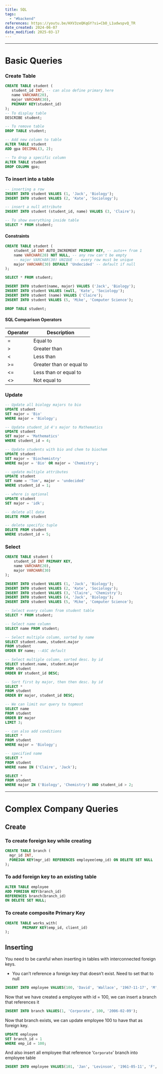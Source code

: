 ```yaml
---
title: SQL
tags:
  - "#backend"
references: https://youtu.be/HXV3zeQKqGY?si=CbO_L1udwspvQ_TR
date_created: 2024-06-07
date_modified: 2025-03-17
---
```

---
# Basic Queries
### Create Table

```sql
CREATE TABLE student (
   student_id INT, -- can also define primary here
   name VARCHAR(20),
   major VARCHAR(30),
   PRIMARY KEY(student_id)
);
-- To display table
DESCRIBE student;

-- To remove table
DROP TABLE student;

-- Add new column to table
ALTER TABLE student
ADD gpa DECIMAL(3, 2);

-- To drop a specific column
ALTER TABLE student
DROP COLUMN gpa;
```

### To insert into a table

```sql
-- inserting a row
INSERT INTO student VALUES (1, 'Jack', 'Biology');
INSERT INTO student VALUES (2, 'Kate', 'Sociology');

-- insert a null attribute
INSERT INTO student (student_id, name) VALUES (3, 'Claire');

-- To show everything inside table
SELECT * FROM student;
```

#### Constraints

```sql
CREATE TABLE student (
	student_id INT AUTO_INCREMENT PRIMARY KEY, -- auto++ from 1
	name VARCHAR(20) NOT NULL, -- any row can't be empty
	-- major VARCHAR(30) UNIQUE -- every row must be unique
	major VARCHAR(30) DEFAULT 'Undecided' -- default if null
);

SELECT * FROM student;

INSERT INTO student(name, major) VALUES ('Jack', 'Biology');
INSERT INTO student VALUES (null, 'Kate', 'Sociology');
INSERT INTO student (name) VALUES ('Claire');
INSERT INTO student VALUES (5, 'Mike', 'Computer Science');

DROP TABLE student;
```

#### SQL Comparison Operators

| Operator | Description              |
| -------- | ------------------------ |
| =        | Equal to                 |
| >        | Greater than             |
| &lt;     | Less than                |
| >=       | Greater than or equal to |
| &lt;=    | Less than or equal to    |
| &lt;>    | Not equal to             |

### Update

```sql
-- Update all biology majors to bio
UPDATE student
SET major = 'Bio'
WHERE major = 'Biology';

-- Update student_id 4's major to Mathematics
UPDATE student
SET major = 'Mathematics'
WHERE student_id = 4;

-- Update students with bio and chem to biochem
UPDATE student
SET major = 'Biochemistry'
WHERE major = 'Bio' OR major = 'Chemistry';

-- update multiple attributes
UPDATE student
SET name = 'Tom', major = 'undecided'
WHERE student_id = 1;

-- where is optional
UPDATE student
SET major = 'idk';

-- delete all data
DELETE FROM student

-- delete specific tuple
DELETE FROM student
WHERE student_id = 5;
```

### Select

```sql
CREATE TABLE student (
    student_id INT PRIMARY KEY,
    name VARCHAR(20),
    major VARCHAR(30)
);

INSERT INTO student VALUES (1, 'Jack', 'Biology');
INSERT INTO student VALUES (2, 'Kate', 'Sociology');
INSERT INTO student VALUES (3, 'Claire', 'Chemistry');
INSERT INTO student VALUES (4, 'Jack', 'Biology');
INSERT INTO student VALUES (5, 'Mike', 'Computer Science');

-- Select every column from student table
SELECT * FROM student;

-- Select name column
SELECT name FROM student;

-- Select multiple column, sorted by name
SELECT student.name, student.major
FROM student
ORDER BY name; --ASC default

-- Select multiple column, sorted desc. by id
SELECT student.name, student.major
FROM student
ORDER BY student_id DESC;

-- Sort first by major, then then desc. by id
SELECT *
FROM student
ORDER BY major, student_id DESC;

-- We can limit our query to topmost
SELECT name
FROM student
ORDER BY major
LIMIT 3;

-- can also add conditions
SELECT *
FROM student
WHERE major = 'Biology';

-- specified name
SELECT *
FROM student
WHERE name IN ('Claire', 'Jack');

SELECT *
FROM student
WHERE major IN ('Biology', 'Chemistry') AND student_id > 2;
```

---
# Complex Company Queries


<ImageZoom src="https://raw.githubusercontent.com/himanshu864/DevObs/refs/heads/main/Assets/Pasted%20image%2020250317163327.png" alt="image" height="600" width="600"/>

## Create

### To create foreign key while creating

```sql
CREATE TABLE branch (
  mgr_id INT, 
  FOREIGN KEY(mgr_id) REFERENCES employee(emp_id) ON DELETE SET NULL
);
```

### To add foreign key to an existing table

```sql
ALTER TABLE employee
ADD FOREIGN KEY(branch_id)
REFERENCES branch(branch_id)
ON DELETE SET NULL;
```

### To create composite Primary Key

```sql
CREATE TABLE works_with(
		PRIMARY KEY(emp_id, client_id)
);
```

## Inserting

You need to be careful when inserting in tables with interconnected foreign keys.

- You can’t reference a foreign key that doesn’t exist. Need to set that to null

```sql
INSERT INTO employee VALUES(100, 'David', 'Wallace', '1967-11-17', 'M', 250000, NULL, NULL);
```

Now that we have created a employee with id = 100, we can insert a branch that references it

```sql
INSERT INTO branch VALUES(1, 'Corporate', 100, '2006-02-09');
```

Now that branch exists, we can update employee 100 to have that as foreign key.

```sql
UPDATE employee
SET branch_id = 1
WHERE emp_id = 100;
```

And also insert all employee that reference ‘`Corporate`' branch into employee table

```sql
INSERT INTO employee VALUES(101, 'Jan', 'Levinson', '1961-05-11', 'F', 110000, 100, 1);
```
